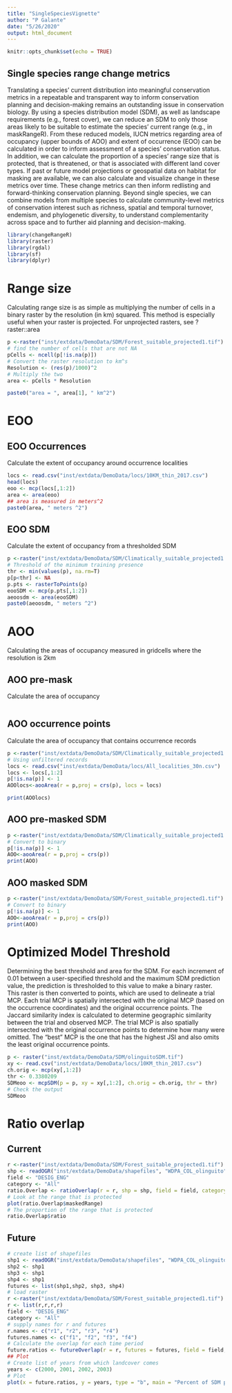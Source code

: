 ```yaml
---
title: "SingleSpeciesVignette"
author: "P Galante"
date: "5/26/2020"
output: html_document
---
```


```r
knitr::opts_chunk$set(echo = TRUE)
```

## Single species range change metrics

Translating a species’ current distribution into meaningful conservation metrics in a repeatable and transparent way to inform conservation planning and decision-making remains an outstanding issue in conservation biology. By using a species distribution model (SDM), as well as landscape requirements (e.g., forest cover), we can reduce an SDM to only those areas likely to be suitable to estimate the species’ current range (e.g., in maskRangeR). From these reduced models, IUCN metrics regarding area of occupancy (upper bounds of AOO) and extent of occurrence (EOO) can be calculated in order to inform assessment of a species’ conservation status.  In addition, we can calculate the proportion of a species’ range size that is protected, that is threatened, or that is associated with different land cover types. If past or future model projections or geospatial data on habitat for masking  are available, we can also calculate and visualize change in these metrics over time. These change metrics can then inform redlisting and forward-thinking conservation planning. Beyond single species, we can combine models from multiple species to calculate community-level metrics of conservation interest such as richness, spatial and temporal turnover, endemism, and phylogenetic diversity, to understand complementarity across space and to further aid planning and decision-making.


```r
library(changeRangeR)
library(raster)
library(rgdal)
library(sf)
library(dplyr)
```
# Range size

Calculating range size is as simple as multiplying the number of cells in a binary raster by the resolution (in km) squared.
This method is especially useful when your raster is projected. For unprojected rasters, see ?raster::area

```r
p <-raster("inst/extdata/DemoData/SDM/Forest_suitable_projected1.tif")
# find the number of cells that are not NA
pCells <- ncell(p[!is.na(p)])
# Convert the raster resolution to km^s
Resolution <- (res(p)/1000)^2
# Multiply the two
area <- pCells * Resolution

paste0("area = ", area[1], " km^2")
```

# EOO

## EOO Occurrences

Calculate the extent of occupancy around occurrence localities

```r
locs <- read.csv("inst/extdata/DemoData/locs/10KM_thin_2017.csv")
head(locs)
eoo <- mcp(locs[,1:2])
area <- area(eoo)
## area is measured in meters^2
paste0(area, " meters ^2")
```

## EOO SDM

Calculate the extent of occupancy from a thresholded SDM

```r
p <-raster("inst/extdata/DemoData/SDM/Climatically_suitable_projected1.tif")
# Threshold of the minimum training presence
thr <- min(values(p), na.rm=T)
p[p<thr] <- NA
p.pts <- rasterToPoints(p)
eooSDM <- mcp(p.pts[,1:2])
aeoosdm <- area(eooSDM)
paste0(aeoosdm, " meters ^2")
```

# AOO

Calculating the areas of occupancy measured in gridcells where the resolution is 2km

## AOO pre-mask

Calculate the area of occupancy 

```r

```

## AOO occurrence points

Calculate the area of occupancy that contains occurrence records

```r
p <-raster("inst/extdata/DemoData/SDM/Climatically_suitable_projected1.tif")
# Using unfiltered records
locs <- read.csv("inst/extdata/DemoData/locs/All_localities_30n.csv")
locs <- locs[,1:2]
p[!is.na(p)] <- 1
AOOlocs<-aooArea(r = p,proj = crs(p), locs = locs)

print(AOOlocs)
```

## AOO pre-masked SDM
```r
p <-raster("inst/extdata/DemoData/SDM/Climatically_suitable_projected1.tif")
# Convert to binary
p[!is.na(p)] <- 1
AOO<-aooArea(r = p,proj = crs(p))
print(AOO)
```

## AOO masked SDM
```r
p <-raster("inst/extdata/DemoData/SDM/Forest_suitable_projected1.tif")
# Convert to binary
p[!is.na(p)] <- 1
AOO<-aooArea(r = p,proj = crs(p))
print(AOO)
```

# Optimized Model Threshold

Determining the best threshold and area for the SDM. For each increment of 0.01 between a user-specified threshold and the maximum SDM 
prediction value, the prediction is thresholded to this value to make a binary raster. This raster is then converted to points, which 
are used to delineate a trial MCP. Each trial MCP is spatially intersected with the original MCP (based on the occurrence coordinates) and
the original occurrence points. The Jaccard similarity index is calculated to determine geographic similarity between the trial and 
observed MCP. The trial MCP is also spatially intersected with the original occurrence points to determine how many were omitted. The 
"best" MCP is the one that has the highest JSI and also omits the least original occurrence points.

```r
p <- raster("inst/extdata/DemoData/SDM/olinguitoSDM.tif")
xy <- read.csv("inst/extdata/DemoData/locs/10KM_thin_2017.csv")
ch.orig <- mcp(xy[,1:2])
thr <- 0.3380209
SDMeoo <- mcpSDM(p = p, xy = xy[,1:2], ch.orig = ch.orig, thr = thr)
# Check the output
SDMeoo
```

# Ratio overlap

## Current 

```r
r <-raster("inst/extdata/DemoData/SDM/Forest_suitable_projected1.tif")
shp <- readOGR("inst/extdata/DemoData/shapefiles", "WDPA_COL_olinguito")
field <- "DESIG_ENG"
category <- "All"
ratio.Overlap <- ratioOverlap(r = r, shp = shp, field = field, category = category)
# Look at the range that is protected
plot(ratio.Overlap$maskedRange)
# The proportion of the range that is protected
ratio.Overlap$ratio
```


## Future 

```r
# create list of shapefiles
shp1 <- readOGR("inst/extdata/DemoData/shapefiles", "WDPA_COL_olinguito")
shp2 <- shp1
shp3 <- shp1
shp4 <- shp1
futures <- list(shp1,shp2, shp3, shp4)
# load raster
r <-raster("inst/extdata/DemoData/SDM/Forest_suitable_projected1.tif")
r <- list(r,r,r,r)
field <- "DESIG_ENG"
category <- "All"
# supply names for r and futures
r.names <- c("r1", "r2", "r3", "r4")
futures.names <- c("f1", "f2", "f3", "f4")
# Calculate the overlap for each time period
future.ratios <- futureOverlap(r = r, futures = futures, field = field, category = category, futures.names, r.names)
## Plot
# Create list of years from which landcover comes
years <- c(2000, 2001, 2002, 2003)
# Plot
plot(x = future.ratios, y = years, type = "b", main = "Percent of SDM predicted to be protected")
```
